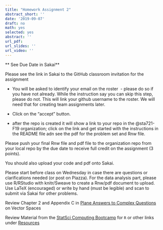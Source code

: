 ```yaml
---
title: "Homework Assignment 2"
abstract_short: ''
date: '2019-09-07'
draft: no
math: yes
selected: yes
abstract: ''
url_pdf:
url_slides: ''
url_video: ''
---
```


** See Due Date in Sakai**

Please see the link in Sakai to the GitHub classroom invitation for the assignment

* You will be asked to identify your email on the roster  - please do so if you have not already. While the instruction say you can skip this step, please do not. This will link your github username to the roster. We will need that for creating team assignments later.

* Click on the "accept" button.

* after the repo is created it will show a link to your repo in the @sta721-F19 organization; click on the link and get started with the instructions in the README file adn see the pdf for the problem set and Rnw file.



Please push your final Rnw file and pdf file to the organization repo from your local repo by the due date to receive full credit on the assignment (3 points).

You should also upload your code and pdf onto Sakai.


Please start before class on Wednesday in case there are questions or clarifications needed (or post on Piazza).  For the data analysis part, please use R/RStudio with knitr/Sweave to create a  Rnw/pdf document to upload.   Use LaTeX (encouraged) or write by hand (must be legible) and scan to submit via Sakai for other problems.


Review Chapter 2 and Appendix C in [Plane Answers to Complex Questions](http://getitatduke.library.duke.edu/?sid=sersol&SS_jc=TC0000508493&title=Plane%20Answers%20to%20Complex%20Questions%3A%20The%20Theory%20of%20Linear%20Models) on Vector Spaces 

Review Material from the [StatSci Computing Bootcamp](https://github.com/shawnsanto/computing-bootcamp-2019) for `R` or other links under [Resources](/#resources)
